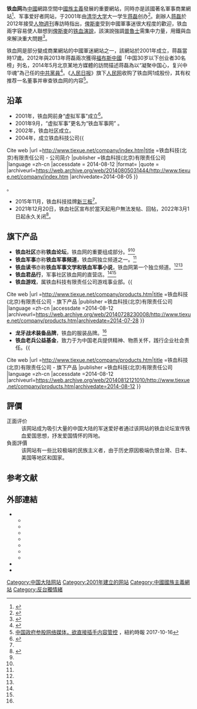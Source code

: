 {{Infobox website
| name                 = 铁血网  <!--網站名稱-->
| logo                 = <!--網站標誌-->
| logocaption          = <!--標誌說明-->
| screenshot           = <!--截圖-->
| collapsible          = <!--是否摺疊 可設定 yes-->
| collapsetext         = <!--摺疊部分的標題文字-->
| caption              = <!--截圖說明-->
| url                  = {{url|http://www.tiexue.net/}}
| slogan               = <!--標語-->
| commercial           = 是  <!--是否商業性質-->
| type                 = <!--網站類型-->
| registration         = 選擇性  <!--是否需要註冊會員（請填“是”、“否”或“選擇性”）-->
| language             = [[簡體中文|簡體中文]]  <!--語言-->
| num_users            = 10,000,000（{{as of|2012|10}}）<ref name="公司简介 (2014-08-05)" /><!--用戶數-->
| content_license      = <!--內容的版權資訊-->
| owner                = 铁血科技(北京)有限责任公司<ref name="公司简介 (2014-08-05)" />  <br />[[人民网|人民网]]（持股1.5%）<!--持有者-->
| author               = [[蒋磊|蒋磊]]<ref name="2013中国40岁以下商界精英" /> <!--創始者-->
| editor               = <!---->
| launch_date          = {{Start date and age|2001|df=yes}}  <!--推出時間 {{Start date and age|YYYY|MM|DD|df=yes/no}} -->
| revenue              = <!--收入-->
| alexa                = {{普通列表|
*{{flag icon|世界}} 1,416 {{decrease}}489
*{{flag icon|PRC}} 1,250
*{{flag icon|ROC}} 11,461
*{{flag icon|USA}} 18,136
*{{as of|2015|11|19}}<ref name="tiexue.net Site Overview">{{Cite web|url =http://www.alexa.com/siteinfo/tiexue.net|title =tiexue.net Site Overview|publisher =Alexa Internet, Inc.|language =en|accessdate =<!-- 查閱日期-->|archive-date =2019-07-26|archive-url =https://web.archive.org/web/20190726212314/https://www.alexa.com/siteinfo/tiexue.net|dead-url =no}}</ref>}}<!-- {{increase}} {{steady]} {{decrease}} [http://www.alexa.com/siteinfo/example.com ##] (US/Global, MM/YYYY) -->
| ip                   = <!---->
| current_status       = <!--現狀，線上、下線、被收購等-->
| location             = {{CHN}}[[北京市|北京市]][[海淀区|海淀区]]丹棱街18号创富大厦17层<ref name="联系我们 (2014-04-26)">{{
Cite web
|url =http://www.tiexue.net/company/contact.htm|title =铁血科技(北京)有限责任公司 - 联系我们
|publisher =铁血科技(北京)有限责任公司 |language =zh-cn
|accessdate = 2014-08-12 |quote =<!--引用的相關原文-->
|archiveurl=https://web.archive.org/web/20140426235405/http://www.tiexue.net/company/contact.htm|archivedate=2014-04-26
}}</ref>  <!--地址-->
}}

'''铁血网'''為[[中华人民共和国|中國]]網路空間中[[國族主義|國族主義]]發展的重要網站，同時亦是該國著名軍事商業網站<ref name="Zhou2005">{{Cite journal| doi = 10.1080/10670560500115481| issn = 1067-0564| volume = 14| issue = 44| pages = 543–562| last = Yongming *| first = Zhou| title = Informed Nationalism: military websites in Chinese cyberspace| journal = Journal of Contemporary China| accessdate = 2015-02-24| date = 2005-08-01| url = http://dx.doi.org/10.1080/10670560500115481}}</ref>、军事爱好者网站，于2001年由[[清华大学|清华大学]]大一学生[[蒋磊|蒋磊]]创办<ref name="2013中国40岁以下商界精英">{{Cite web|url =http://news.xinhuanet.com/politics/2013-06/19/c_124879063_38.htm|title =2013中国40岁以下商界精英|author =冯文雅 |date =2013-06-19|publisher =新华网 |language =zh-cn|accessdate =2014-08-12 |format=|quote =NO.38 蒋磊，29岁，铁血网创始人兼CEO（去年未上榜） 2001年，清华大学大一学生蒋磊创办了军事论坛铁血。2007年底，铁血开始转型做电商，如今，铁血已经成为国内军事类网站的佼佼者，拥有1,000万注册用户；铁血君品商城2011年的销售额也达到了7,000万元。|archiveurl=https://web.archive.org/web/20140812125316/http://news.xinhuanet.com/politics/2013-06/19/c_124879063_38.htm |archivedate= 2014-08-12}}</ref>。創辦人[[蒋磊|蒋磊]]於2012年接受[[人物_(雜誌)|人物週刊]]專訪時指出，[[俾斯麥|俾斯麥]]受到中國軍事迷很大程度的歡迎，铁血兩字容易使人聯想到[[奥托·冯·俾斯麦|俾斯麥]]的[[鐵血演說|铁血演說]]，該演說強調[[普魯士|普魯士]]需集中力量，用鐵與血來解決重大問題<ref name="《大事件》編輯部2013">{{cite book|author=《大事件》編輯部|title=《大事件》第23期 廈門爆炸案扯進習進平賈慶林|url=http://books.google.com/books?id=QYrIAwAAQBAJ&pg=PA48|date=31 July 2013|publisher=大事件出版社|isbn=978-1-63032-324-0|pages=48–}}</ref>。

铁血网是部分變成商業網站的中國軍迷網站之一，該網站於2001年成立，蒋磊當時17歲。2012年與2013年蒋磊兩次獲得[[福布斯中國|福布斯中國]]「中国30岁以下创业者30名榜」列名，2014年5月北京某地方媒體的訪問描述蒋磊為以“凝聚中国心，复兴中华魂”為己任的[[中國共產黨|中共黨員]]<ref name="Wertime2014">{{cite journal|author=DAVID WERTIME|year=MAY 27, 2014|journal=Foreign Policy|url=https://foreignpolicy.com/2014/05/27/are-chinas-online-military-fanboys-accidentally-aiding-foreign-spies/|language=en|title=TEA LEAF NATION Are China’s Online Military Fanboys Accidentally Aiding Foreign Spies?|access-date=2015-03-13|archive-date=2015-03-13|archive-url=https://web.archive.org/web/20150313041837/http://foreignpolicy.com/2014/05/27/are-chinas-online-military-fanboys-accidentally-aiding-foreign-spies/|dead-url=no}}</ref>。《[[人民日报|人民日报]]》旗下[[人民网|人民网]]收购了铁血网1成股份，其有权推荐一名董事并审查铁血网的内容<ref name="参股">[https://cn.nytimes.com/business/20171016/china-online-stakes-control/ 中国政府参股网络媒体，欲直接插手内容管控] {{Wayback|url=https://cn.nytimes.com/business/20171016/china-online-stakes-control/ |date=20171016225735 }}，紐約時報 2017-10-16</ref>。

== 沿革 ==
* 2001年，铁血网前身“虚拟军事”成立<ref>{{Cite web|title=铁血社区宣布将于明年3月1日正式永久关闭|url=https://finance.sina.com.cn/tech/2021-12-20/doc-ikyakumx5339630.shtml|access-date=2021-12-22|date=2021-12-20|last=新浪科技|language=zh|archive-url=https://web.archive.org/web/20211222001459/https://finance.sina.com.cn/tech/2021-12-20/doc-ikyakumx5339630.shtml?cref=cj|archive-date=2021-12-22|dead-url=no}}</ref>。
* 2001年9月，“虚拟军事”更名为“铁血军事网” 。
* 2002年，铁血社区成立。
* 2004年，成立铁血科技公司<ref name="公司简介 (2014-08-05)">{{
Cite web
|url =http://www.tiexue.net/company/index.htm|title =铁血科技(北京)有限责任公司 - 公司简介
|publisher =铁血科技(北京)有限责任公司 |language =zh-cn
|accessdate = 2014-08-12 |format=<!--格式--> |quote =<!--引用的相關原文-->
|archiveurl=https://web.archive.org/web/20140805031444/http://www.tiexue.net/company/index.htm |archivedate=2014-08-05
}}</ref>。
*2015年11月，铁血科技挂牌[[全国中小企业股份转让系统|新三板]]<ref name=":0" />。
* 2021年12月20日，铁血社区宣布於當天起用户無法发帖、回帖，2022年3月1日起永久关闭<ref name=":0">{{cite news|title=中国军事论坛“铁血社区”将关闭|url=https://www.zaobao.com/realtime/china/story20211221-1225179|date=2021-12-21|accessdate=2021-12-21|archiveurl=https://web.archive.org/web/20211222002416/https://www.zaobao.com.sg/realtime/china/story20211221-1225179|archivedate=2021-12-22|dead-url=no|publisher=联合早报}}</ref>。

== 旗下产品 ==
* '''铁血社区'''亦称'''铁血论坛'''，铁血网的重要组成部分。<ref name="旗下产品 (2014-07-28)"/><ref name="旗下产品 (2014-08-12)"/>
* '''铁血军事'''亦称'''铁血军事频道'''，铁血网独立频道之一。<ref name="旗下产品 (2014-07-28)"/>
* '''铁血读书'''亦称'''铁血军事文学和铁血军事小说'''，铁血网第一个独立频道。<ref name="旗下产品 (2014-07-28)"/><ref name="旗下产品 (2014-08-12)"/>
* '''铁血君品行'''，军事社区铁血网的直营店。<ref name="旗下产品 (2014-07-28)"/><ref name="旗下产品 (2014-08-12)"/>
* '''铁血游戏'''，属铁血科技有限责任公司游戏事业部。<ref name="旗下产品 (2014-07-28)">{{
Cite web
|url =http://www.tiexue.net/company/products.htm|title =铁血科技(北京)有限责任公司 - 旗下产品
|publisher =铁血科技(北京)有限责任公司 |language =zh-cn
|accessdate =2014-08-12 
|archiveurl=https://web.archive.org/web/20140728230008/http://www.tiexue.net/company/products.htm|archivedate=2014-07-28
}}</ref>
*'''龙牙战术装备品牌'''，铁血的服装品牌。<ref name="旗下产品 (2014-08-12)"/>
*'''铁血老兵公益基金'''，致力于为中国老兵提供精神、物质关怀，践行企业社会责任。<ref name="旗下产品 (2014-08-12)">{{
Cite web
|url =http://www.tiexue.net/company/products.htm|title =铁血科技(北京)有限责任公司 - 旗下产品
|publisher =铁血科技(北京)有限责任公司 |language =zh-cn
|accessdate =2014-08-12 
|archiveurl=https://web.archive.org/web/20140812121010/http://www.tiexue.net/company/products.htm|archivedate=2014-08-12
}}</ref>

==評價==
{{无来源章节}}
;正面评价
:该网站成为吸引大量的中国大陆的军迷爱好者通过该网站的铁血论坛宣传铁血爱国思想，抒发爱国情怀的阵地。
;負面評價
:该网站有一些比较极端的民族主义者，由于历史原因极端仇恨台灣、日本、美国等地区和国家。

== 参考文献 ==
{{reflist}}

==外部連結==
*{{官網|1=http://www.tiexue.net/}}{{zh-cn icon}}
**{{官網|1=http://bbs.tiexue.net/|name=铁血社区}}{{zh-cn icon}}
**{{官網|1=http://mil.tiexue.net/|name=铁血军事}}{{zh-cn icon}}
**{{官網|1=www.junshishu.com/|name=铁血读书}}{{zh-cn icon}}
**{{官網|1=http://www.junph.com/|name=铁血君品行}}{{zh-cn icon}}
**{{官網|1=http://wm.tiexue.net/|name=铁血游戏}}{{zh-cn icon}}{{死链}}
**{{官網|1=www.dragontooth.cn|name=龙牙战术装备品牌}}{{zh-cn icon}}
**{{官網|1=www.laobing.cn|name=铁血老兵公益基金}}{{zh-cn icon}}
*{{新浪微博|1686474312|铁血军事网}}{{zh-cn icon}}
*{{新浪微博|1828488403|创始人蒋磊}}{{zh-cn icon}}

[[Category:中国大陆网站|Category:中国大陆网站]]
[[Category:2001年建立的网站|Category:2001年建立的网站]]
[[Category:中國國族主義網站|Category:中國國族主義網站]]
[[Category:反台獨情緒|Category:反台獨情緒]]